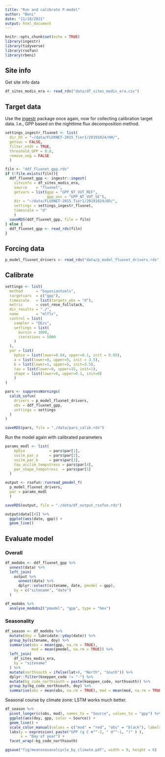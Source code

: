 ```yaml
---
title: "Run and calibrate P-model"
author: "Beni"
date: "11/18/2021"
output: html_document
---
```


```r
knitr::opts_chunk$set(echo = TRUE)
library(ingestr)
library(tidyverse)
library(rsofun)
library(rbeni)
```

## Site info

Get site info data
```r
df_sites_modis_era <- read_rds("data/df_sites_modis_era.csv")
```

## Target data

Use the [ingestr](https://github.com/stineb/ingestr) package once again, now for collecting calibration target data. I.e., GPP based on the nighttime flux decomposition method.
```r
settings_ingestr_fluxnet <- list(
  dir_hh = "~/data/FLUXNET-2015_Tier1/20191024/HH/", 
  getswc = FALSE,
  filter_ntdt = TRUE,
  threshold_GPP = 0.8,
  remove_neg = FALSE
  )

filn <- "ddf_fluxnet_gpp.rds"
if (!file.exists(filn)){
  ddf_fluxnet_gpp <- ingestr::ingest(
    siteinfo = df_sites_modis_era,
    source    = "fluxnet",
    getvars = list(gpp = "GPP_NT_VUT_REF",
                   gpp_unc = "GPP_NT_VUT_SE"),
    dir = "~/data/FLUXNET-2015_Tier1/20191024/DD/",
    settings = settings_ingestr_fluxnet,
    timescale = "d"
    )
  saveRDS(ddf_fluxnet_gpp, file = filn)
} else {
  ddf_fluxnet_gpp <- read_rds(filn)
}
```

## Forcing data

```r
p_model_fluxnet_drivers <- read_rds("data/p_model_fluxnet_drivers.rds")
```

## Calibrate

```r
settings <- list(
  method      = "bayesiantools",
  targetvars  = c("gpp"),
  timescale   = list(targets_obs = "d"),
  metric      = cost_rmse_fullstack,
  dir_results = "./",
  name        = "mlflx",
  control = list(
    sampler = "DEzs",
    settings = list(
      burnin = 1000,
      iterations = 5000
    )
  ),
  par = list(
    kphio = list(lower=0.04, upper=0.1, init = 0.05),
    a = list(lower=0, upper=5, init = 3.5),
    b = list(lower=1, upper=5, init=3.5),
    tau = list(lower=0, upper=15, init=1),
    shape = list(lower=0, upper=0.1, init=0)
    )
)

pars <- suppressWarnings(
  calib_sofun(
    drivers = p_model_fluxnet_drivers,
    obs = ddf_fluxnet_gpp,
    settings = settings
  )
)

saveRDS(pars, file = "./data/pars_calib.rds")
```

Run the model again with calibrated parameters
```r
params_modl <- list(
    kphio           = pars$par[1],
    soilm_par_a     = pars$par[2],
    soilm_par_b     = pars$par[3],
    tau_acclim_tempstress = pars$par[4],
    par_shape_tempstress  = pars$par[5]
  )

output <- rsofun::runread_pmodel_f(
  p_model_fluxnet_drivers,
  par = params_modl
  )

saveRDS(output, file = "./data/df_output_rsofun.rds")

output$data[[4]] %>% 
  ggplot(aes(date, gpp)) +
  geom_line()
```


## Evaluate model

### Overall

```r
df_modobs <- ddf_fluxnet_gpp %>% 
  unnest(data) %>% 
  left_join(
    output %>% 
      unnest(data) %>% 
      dplyr::select(sitename, date, pmodel = gpp),
    by = c("sitename", "date")
  )
```

```r
df_modobs %>% 
  analyse_modobs2("pmodel", "gpp", type = "hex")
```


### Seasonality

```r
df_season <- df_modobs %>% 
  mutate(doy = lubridate::yday(date)) %>% 
  group_by(sitename, doy) %>% 
  summarise(obs = mean(gpp, na.rm = TRUE), 
            mod = mean(pmodel, na.rm = TRUE)) %>% 
  left_join(
    df_sites_modis_era,
    by = "sitename"
  ) %>%
  mutate(northsouth = ifelse(lat>0, "North", "South")) %>% 
  dplyr::filter(koeppen_code != "-") %>%
  mutate(kg_code_northsouth = paste(koeppen_code, northsouth)) %>% 
  group_by(kg_code_northsouth, doy) %>% 
  summarise(obs = mean(obs, na.rm = TRUE), mod = mean(mod, na.rm = TRUE))
```

Seasonal course by climate zone: LSTM works much better.
```r
df_season %>% 
  pivot_longer(c(obs, mod), names_to = "Source", values_to = "gpp") %>% 
  ggplot(aes(doy, gpp, color = Source)) +
  geom_line() +
  scale_color_manual(values = c("mod" = "red", "obs" = "black"), labels = c("P-model", "obs.")) +
  labs(y = expression( paste("GPP (g C m"^-2, " d"^-1, ")" ) ),
       x = "Day of year") +
  facet_wrap(~kg_code_northsouth)

ggsave("fig/meanseasonalcycle_by_climate.pdf", width = 9, height = 6)
```

<!-- Define evaluation settings. -->
<!-- ```{r} -->
<!-- evalsites <- p_model_fluxnet_drivers %>% pull(sitename) -->
<!-- settings_eval <- list( -->
<!--   benchmark = list( gpp = c("fluxnet") ), -->
<!--   sitenames = evalsites, -->
<!--   agg       = 8  # An integer specifying the number of days used to define the width of bins for daily data aggregated to several days -->
<!--   ) -->
<!-- ``` -->

<!-- And finally run the evaluation. -->
<!-- ```{r warning=FALSE, message=FALSE, error=FALSE} -->
<!-- library(sofunCalVal) -->
<!-- source("~/sofunCalVal/R/eval_sofun.R") -->
<!-- out_eval <- eval_sofun(  -->
<!--   output,  -->
<!--   settings_eval,  -->
<!--   settings_sims,  -->
<!--   obs_eval = ddf_fluxnet_gpp,  -->
<!--   overwrite = TRUE,  -->
<!--   light = FALSE  -->
<!--   ) -->
<!-- ``` -->

<!-- ### Evaluation results -->

<!-- #### Metrics table -->

<!-- ```{r} -->
<!-- out_eval$gpp$fluxnet$metrics %>%  -->
<!--   bind_rows(.id = "Level") %>%  -->
<!--   kable -->
<!-- ``` -->

<!-- #### Visualisations -->

<!-- ```{r message=FALSE, warning=FALSE} -->
<!-- out_eval$gpp$fluxnet$plot$gg_modobs_xdaily -->
<!-- out_eval$gpp$fluxnet$plot$gg_modobs_spatial_annual -->
<!-- ``` -->

